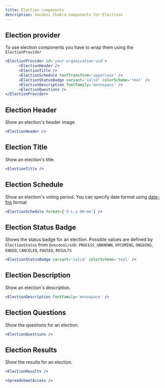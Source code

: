 ```yaml
---
title: Election components
description: Vocdoni Chakra components for Elections
---
```


## Election provider

To use election components you have to wrap them using the `ElectionProvider`

```jsx
<ElectionProvider id='your-organization-uid'>
      <ElectionHeader />
      <ElectionTitle />
      <ElectionSchedule textTransform='uppercase' />
      <ElectionStatusBadge variant='solid' colorScheme='teal' />
      <ElectionDescription fontFamily='monospace' />
      <ElectionQuestions />
</ElectionProvider>
```
## Election Header

Show an election's header image.

```jsx live
<ElectionHeader />
```

## Election Title

Show an election's title.

```jsx live
<ElectionTitle />
```

## Election Schedule

Show an election's voting period. You can specify date format using [date-fns](https://date-fns.org/v2.30.0/docs/format) format

```jsx live
<ElectionSchedule format={'d-L-y HH:mm'} />
```

## Election Status Badge

Shows the status badge for an election. Possible values are defined by `ElectionStatus` from `@vocdoni/sdk`:
`PROCESS_UNKNOWN`, `UPCOMING`, `ONGOING`, `ENDED`, `CANCELED`, `PAUSED`, `RESULTS`

```jsx live
<ElectionStatusBadge variant='solid' colorScheme='teal' />
```

## Election Description

Show an election's description.

```jsx live
<ElectionDescription fontFamily='monospace' />
```

## Election Questions

Show the questions for an election.

```jsx live
<ElectionQuestions />
```

## Election Results

Show the results for an election.

```jsx live
<ElectionResults />
```


```jsx live
<SpreadsheetAccess />
```


